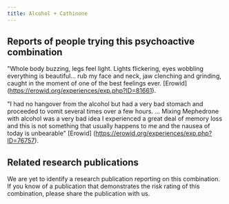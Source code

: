 ---
title: Alcohol + Cathinone
---

## Reports of people trying this psychoactive combination

"Whole body buzzing, legs feel light. Lights flickering, eyes wobbling everything is beautiful... rub my face and neck, jaw clenching and grinding, caught in the moment of one of the best feelings ever. [Erowid] (https://erowid.org/experiences/exp.php?ID=81661).

"I had no hangover from the alcohol but had a very bad stomach and proceeded to vomit several times over a few hours. ... Mixing Mephedrone with alcohol was a very bad idea I experienced a great deal of memory loss and this is not something that usually happens to me and the nausea of today is unbearable" [Erowid] (https://erowid.org/experiences/exp.php?ID=76757).

## Related research publications

We are yet to identify a research publication reporting on this combination. If you know of a publication that demonstrates the risk rating of this combination, please share the publication with us.

